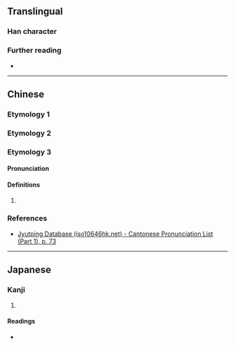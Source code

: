 {{character info}}
==Translingual==

===Han character===
{{Han char|rn=22|rad=匚|as=07|sn=9|four=|canj=SVMG|ids=⿷匚壯}}

===Further reading===
* {{Han ref|kx=0153.400|dkj=02624|dj=0346.030|hdz=10086.100|uh=5328|ud=21288}}

----

==Chinese==
{{zh-forms}}

===Etymology 1===
{{zh-see|臧|v}}

===Etymology 2===
{{zh-see|藏|v}}

===Etymology 3===

====Pronunciation====
{{zh-pron
|m=zāng
|c=zong1
|mc=y
|oc=y
|cat=
}}

====Definitions====
{{zh-hanzi}}

# {{rfdef|zh|sort=匚07}}

===References===
* [http://www.iso10646hk.net/jp/document/download.jsp Jyutping Database (iso10646hk.net) - Cantonese Pronunciation List (Part 1), p. 73]

----

==Japanese==

===Kanji===
{{ja-kanji|grade=|rs=匚07}}

# {{rfdef|ja|sort=匚07}}

====Readings====
* {{ja-readings|on=[[ぞう]] (zō)|kun=[[くら]] (kura)}}